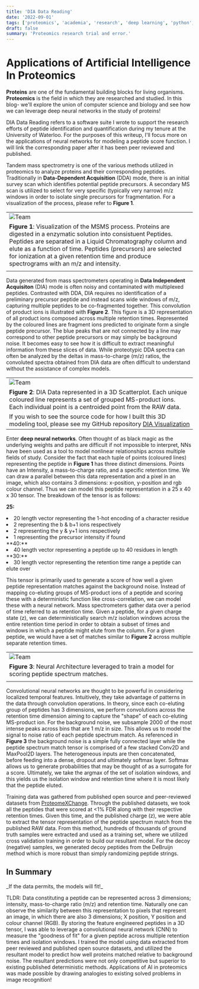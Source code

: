 ```yaml
---
title: 'DIA Data Reading'
date: '2022-09-01'
tags: ['proteomics', 'academia', 'research', 'deep learning', 'python', 'tensorflow']
draft: false
summary: 'Proteomics research trial and error.'
---
```


# Applications of Artificial Intelligence In Proteomics

**Proteins** are one of the fundamental building blocks for living organisms. **Proteomics** is the field in which they are researched and studied. In this blog- we'll explore the union of computer science and biology and see how we can leverage deep neural networks in the study of proteins!

DIA Data Reading refers to a software suite I wrote to support the research efforts of peptide identification and quantification during my tenure at the University of Waterloo. For the purposes of this writeup, I'll focus more on the applications of neural networks for modeling a peptide score function. I will link the corresponding paper after it has been peer reviewed and published.

Tandem mass spectrometry is one of the various methods utilized in proteomics to analyze proteins and their corresponding peptides. Traditionally in **Data-Dependent Acquisition** (DDA) mode, there is an initial survey scan which identifies potential peptide precursors. A secondary MS scan is utilized to select for very specific (typically very narrow) m/z windows in order to isolate single precursors for fragmentation. For a visualization of the process, please refer to **Figure 1**.

|                                                                                                                                                                                                                                                                                                                                                     |
| --------------------------------------------------------------------------------------------------------------------------------------------------------------------------------------------------------------------------------------------------------------------------------------------------------------------------------------------------- |
| <Image alt="Team" src="/static/images/dia-data-reading-blog/mass_spec_background.png" width={960} height={540} />                                                                                                                                                                                                                                   |
| **Figure 1**: Visualization of the MSMS process. Proteins are digested in a enzymatic solution into consistuent Peptides. Peptides are separated in a Liquid Chromatography column and elute as a function of time. Peptides (precursors) are selected for ionization at a given retention time and produce spectrograms with an m/z and intensity. |
|                                                                                                                                                                                                                                                                                                                                                     |

Data generated from mass spectrometers operating in **Data Independent Acquisiton** (DIA) mode is often noisy and contaminated with multiplexed peptides. Contrasted with DDA, DIA requires no identification of a preliminary precursor peptide and instead scans wide windows of m/z, capturing multiple peptides to be co-fragmented together. This convolution of product ions is illustrated with **Figure 2**. This figure is a 3D representation of all product ions composed across multiple retention times. Represented by the coloured lines are fragment ions predicted to originate form a single peptide precursor. The blue peaks that are not connected by a line may correspond to other peptide precursors or may simply be background noise. It becomes easy to see how it is difficult to extract meaningful information from these slices of data. While proteotypic DDA spectra can often be analyzed by the deltas in mass-to-charge (m/z) ratios, the convoluted spectra obtained from DIA data are often difficult to understand without the assistance of complex models.

|                                                                                                                                                                                               |
| --------------------------------------------------------------------------------------------------------------------------------------------------------------------------------------------- |
| <Image alt="Team" src="/static/images/dia-data-reading-blog/dia_data.png" width={800} height={650} />                                                                                         |
| **Figure 2**: DIA Data represented in a 3D Scatterplot. Each unique coloured line represents a set of grouped MS-product ions. Each individual point is a centroided point from the RAW data. |
| If you wish to see the source code for how I built this 3D modeling tool, please see my GitHub repository [DIA Visualization](https://github.com/JRWu/dia_visualization/)                     |

Enter **deep neural networks**. Often thought of as black magic as the underlying weights and paths are difficult if not impossible to interpret, NNs have been used as a tool to model nonlinear relationships across multiple fields of study. Consider the fact that each tuple of points (coloured lines) representing the peptide in **Figure 1** has three distinct dimensions. Points have an Intensity, a mass-to-charge ratio, and a specific retention time. We can draw a parallel between this data representation and a pixel in an image, which also contains 3 dimensions: x-position, y-position and rgb colour channel. Thus we can model this peptide representation in a 25 x 40 x 30 tensor. The breakdown of the tensor is as follows:

**25:**

<li>20 length vector representing the 1-hot encoding of a character residue </li>
<li>2 representing the b & b+1 ions respectively </li>
<li>2 representing the y & y+1 ions respectively </li>
<li>1 representing the precursor intensity if found </li>
**40:**
<li>40 length vector representing a peptide up to 40 residues in length </li>
**30:**
<li>30 length vector representing the retention time range a peptide can elute over </li>

This tensor is primarily used to generate a score of how well a given peptide representation matches against the background noise. Instead of mapping co-eluting groups of MS-product ions of a peptide and scoring these with a deterministic function like cross-correlation, we can model these with a neural network. Mass spectrometers gather data over a period of time referred to as retention time. Given a peptide, for a given charge state (z), we can deterministically search m/z isolation windows across the entire retention time period in order to obtain a subset of times and windows in which a peptide might elute from the column. For a given peptide, we would have a set of matches similar to **Figure 2** across multiple separate retention times.

|                                                                                                                           |
| ------------------------------------------------------------------------------------------------------------------------- |
| <Image alt="Team" src="/static/images/dia-data-reading-blog/architecture_with_background.png" width={954} height={532} /> |
| **Figure 3**: Neural Architecture leveraged to train a model for scoring peptide spectrum matches.                        |
|                                                                                                                           |

Convolutional neural networks are thought to be powerful in considering localized temporal features. Intuitively, they take advantage of patterns in the data through convolution operations. In theory, since each co-eluting group of peptides has 3 dimensions, we perform convolutions across the retention time dimension aiming to capture the "shape" of each co-eluting MS-product ion. For the background noise, we subsample 2000 of the most intense peaks across bins that are 1 m/z in size. This allows us to model the signal to noise ratio of each peptide spectrum match. As referenced in **Figure 3** the background noise is a simple fully connected layer while the peptide spectrum match tensor is comprised of a few stacked Conv2D and MaxPool2D layers. The heterogeneous inputs are then concatenated, before feeding into a dense, dropout and ultimately softmax layer. Softmax allows us to generate probabilities that may be thought of as a surrogate for a score. Ultimately, we take the argmax of the set of isolation windows, and this yields us the isolation window and retention time where it is most likely that the peptide eluted.

Training data was gathered from published open source and peer-reviewed datasets from [ProteomeXChange](http://www.proteomexchange.org/). Through the published datasets, we took all the peptides that were scored at \<1\% FDR along with their respective retention times. Given this time, and the published charge (z), we were able to extract the tensor representation of the peptide spectrum match from the published RAW data. From this method, hundreds of thousands of ground truth samples were extracted and used as a training set, where we utilized cross validation training in order to build our resultant model. For the decoy (negative) samples, we generated decoy peptides from the DeBruijn method which is more robust than simply randomizing peptide strings.

<h2>In Summary</h2>
_If the data permits, the models will fit!_

TLDR: Data constituting a peptide can be represented across 3 dimensions; intensity, mass-to-charge ratio
(m/z) and retention time. Naturally one can observe the similarity between this representation to pixels
that represent an image, in which there are also 3 dimensions; X position, Y position and colour channel
(RGB). By storing the feature engineered peptides in a 3D tensor, I was able to leverage a convolutional
neural network (CNN) to measure the "goodness of fit" for a given peptide across multiple retention times
and isolation windows. I trained the model using data extracted from peer reviewed and published open
source datasets, and utilized the resultant model to predict how well proteins matched relative to background
noise. The resultant predictions were not only competitive but superior to existing published deterministic
methods. Applications of AI in proteomics was made possible by drawing analogies to existing solved problems in image recognition!
